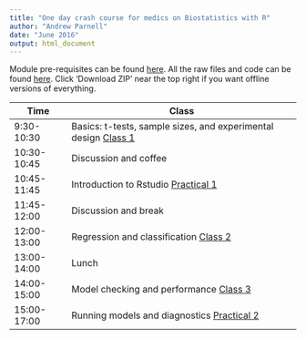```yaml
---
title: "One day crash course for medics on Biostatistics with R"
author: "Andrew Parnell"
date: "June 2016"
output: html_document
---
```


Module pre-requisites can be found [here](https://rawgit.com/andrewcparnell/bio_course/master/Prerequisites.html). All the raw files and code can be found [here](https://github.com/andrewcparnell/bio_course). Click 'Download ZIP' near the top right if you want offline versions of everything. 

Time  | Class
------------- | ----------------------------------------------------
9:30-10:30 | Basics: t-tests, sample sizes, and experimental design [Class 1](https://rawgit.com/andrewcparnell/bio_course/master/slides/class_1_basics/class_1_basics.pdf)
10:30-10:45 | Discussion and coffee 
10:45-11:45 | Introduction to Rstudio [Practical 1](https://rawgit.com/andrewcparnell/bio_course/master/practicals/prac_1_intro/prac_1_intro.pdf)
11:45-12:00 | Discussion and break 
12:00-13:00 | Regression and classification [Class 2](https://rawgit.com/andrewcparnell/bio_course/master/slides/class_2_reg_class/class_2_reg_class.pdf)
13:00-14:00 | Lunch
14:00-15:00 |Model checking and performance [Class 3](https://rawgit.com/andrewcparnell/bio_course/master/slides/class_3_checks/class_3_checks.pdf)
15:00-17:00 | Running models and diagnostics [Practical 2](https://rawgit.com/andrewcparnell/bio_course/master/practicals/prac_2_models/prac_2_models.pdf)

